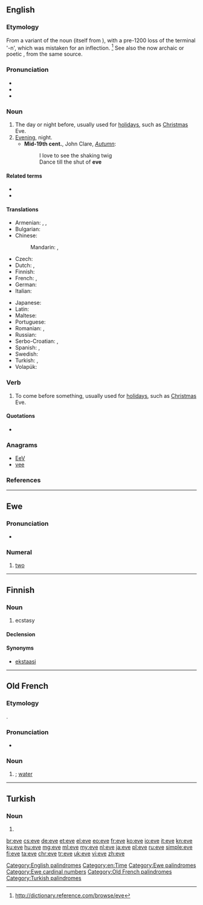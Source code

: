 {{also|EVE|Eve|eve|éve|Ève}}
==English==

===Etymology===
From a variant of the {{etyl|enm|en}} noun {{term|even|lang=enm}} (itself from {{etyl|ang|en}} {{m|ang|ǣfen}}), with a pre-1200 loss of the terminal '-n', which was mistaken for an inflection. <ref>http://dictionary.reference.com/browse/eve</ref> See also the now archaic or poetic {{term|even||evening|lang=en}}, from the same source.

===Pronunciation===
* {{audio|en-us-eve.ogg|Audio (US)|lang=en}}
* {{rhymes|iːv|lang=en}}
* {{homophones|lang=en|eave|eve|Eve}}

===Noun===
{{en-noun}}

# The day or night before, usually used for [[holiday]]s, such as [[Christmas]] Eve.
# [[evening|Evening]], night.
#*'''Mid-19th cent.''', John Clare, ''[[s:Autumn (Clare)|Autumn]]'':
#*:I love to see the shaking twig
#*:Dance till the shut of '''eve'''

====Related terms====
* {{l|en|evening}}
* {{l|en|even}}

====Translations====
{{trans-top|day or night before}}
* Armenian: {{t|hy|նախօրյակ|sc=Armn}}, {{t|hy|նախօրե|sc=Armn}}, {{t|hy|ճրագալույց|sc=Armn}} {{qualifier|of Christmas, Epiphany and Easter}}
* Bulgarian: {{t|bg|навечерие|n|sc=Cyrl}}
* Chinese:
*: Mandarin: {{t+|cmn|前夕|tr=qiánxī|sc=Hani}}, {{t+|cmn|前夜|tr=qiányè|sc=Hani}}
* Czech: {{t+|cs|předvečer|m}}
* Dutch: {{t+|nl|vooravond|m}}, {{t|nl|vigilie|f}}
* Finnish: {{t+|fi|aatto}}
* French: {{t+|fr|vigile|f}}, {{t+|fr|veille|f}}
* German: {{t+|de|Vorabend|m}}
* Italian: {{t+|it|vigilia|f}}
{{trans-mid}}
* Japanese: {{t|ja|前夜|tr=ぜんや, zen'ya|sc=Jpan}}
* Latin: {{t|la|vesper|m}}
* Maltese: {{t|mt|lejliet}}
* Portuguese: {{t+|pt|véspera|f}}
* Romanian: {{t+|ro|ajun|n}}, {{t+|ro|preziuă|f}}
* Russian: {{t+|ru|кану́н|m}}
* Serbo-Croatian: {{t+|sh|predvečerje}}, {{t|sh|predveče}}
* Spanish: {{t+|es|víspera|f}}, {{t+|es|vigilia|f}}
* Swedish: {{t+|sv|afton|c}}
* Turkish: {{t+|tr|arefe}}, {{t+|tr|akşam}}
* Volapük: {{t+|vo|büsoar}}
{{trans-bottom}}

===Verb===
{{en-verb|ev}}

# To come before something, usually used for [[holiday]]s, such as [[Christmas]] Eve.

====Quotations====
* {{seeCites}}

===Anagrams===
* [[EeV#English|EeV]]
* [[vee#English|vee]]

===References===
<references/>

[[Category:English palindromes]]
[[Category:en:Time]]

----

==Ewe==

===Pronunciation===
* {{IPA|/ˈeve/|lang=ee}}

===Numeral===
{{head|ee|numeral}}

# [[two]]

[[Category:Ewe palindromes]]
[[Category:Ewe cardinal numbers]]

----

==Finnish==

===Noun===
{{fi-noun}}

# {{label|fi|slang}} ecstasy {{gloss|drug}}

====Declension====
{{fi-decl-nalle|ev|||ä}}

====Synonyms====
* [[ekstaasi]]

----

==Old French==

===Etymology===
{{etyl|la|fro}} {{term|aqua|lang=la}}.

===Pronunciation===
* {{IPA|/ˈɛvə/|lang=fro}}

===Noun===
{{fro-noun|f}}

# {{alternative form of|iaue|lang=fro|nodot=1}}; [[water]]

[[Category:Old French palindromes]]

----

==Turkish==

===Noun===
{{tr-noun-form}}

# {{inflection of|ev||s|dat|lang=tr}}

[[Category:Turkish palindromes]]

[[br:eve]]
[[cs:eve]]
[[de:eve]]
[[et:eve]]
[[el:eve]]
[[eo:eve]]
[[fr:eve]]
[[ko:eve]]
[[io:eve]]
[[it:eve]]
[[kn:eve]]
[[ku:eve]]
[[hu:eve]]
[[mg:eve]]
[[ml:eve]]
[[my:eve]]
[[nl:eve]]
[[ja:eve]]
[[pl:eve]]
[[ru:eve]]
[[simple:eve]]
[[fi:eve]]
[[ta:eve]]
[[chr:eve]]
[[tr:eve]]
[[uk:eve]]
[[vi:eve]]
[[zh:eve]]